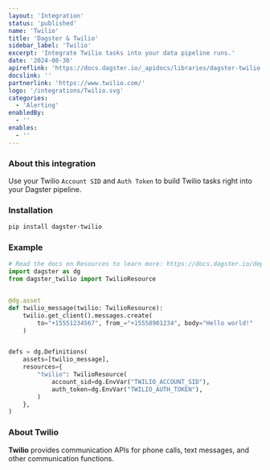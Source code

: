 ```yaml
---
layout: 'Integration'
status: 'published'
name: 'Twilio'
title: 'Dagster & Twilio'
sidebar_label: 'Twilio'
excerpt: 'Integrate Twilio tasks into your data pipeline runs.'
date: '2024-08-30'
apireflink: 'https://docs.dagster.io/_apidocs/libraries/dagster-twilio'
docslink: ''
partnerlink: 'https://www.twilio.com/'
logo: '/integrations/Twilio.svg'
categories:
  - 'Alerting'
enabledBy:
  - ''
enables:
  - ''
---
```


### About this integration

Use your Twilio `Account SID` and `Auth Token` to build Twilio tasks right into your Dagster pipeline.

### Installation

```bash
pip install dagster-twilio
```

### Example

```python
# Read the docs on Resources to learn more: https://docs.dagster.io/deployment/resources
import dagster as dg
from dagster_twilio import TwilioResource


@dg.asset
def twilio_message(twilio: TwilioResource):
    twilio.get_client().messages.create(
        to="+15551234567", from_="+15558901234", body="Hello world!"
    )


defs = dg.Definitions(
    assets=[twilio_message],
    resources={
        "twilio": TwilioResource(
            account_sid=dg.EnvVar("TWILIO_ACCOUNT_SID"),
            auth_token=dg.EnvVar("TWILIO_AUTH_TOKEN"),
        )
    },
)
```

### About Twilio

**Twilio** provides communication APIs for phone calls, text messages, and other communication functions.
